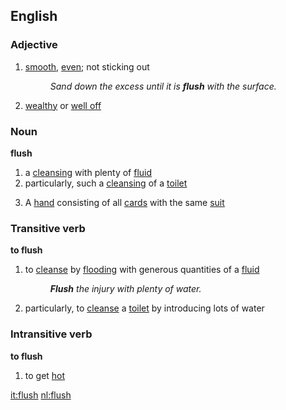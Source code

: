 ==English==
===Adjective===
#[[smooth]], [[even]]; not sticking out
#:''Sand down the excess until it is '''flush''' with the surface.''
#[[wealthy]] or [[well off]]

===Noun===
'''flush'''
#a [[cleansing]] with plenty of [[fluid]]
#particularly, such a [[cleansing]] of a [[toilet]]
# {{poker}} A [[hand]] consisting of all [[card]]s with the same [[suit]]

===Transitive verb===
'''to flush'''
#to [[cleanse]] by [[flood]]ing with generous quantities of a [[fluid]]
#:'''''Flush''' the injury with plenty of water.''
#particularly, to [[cleanse]] a [[toilet]] by introducing lots of water

===Intransitive verb===
'''to flush'''
# to get [[hot]] <!-- This could be a whole lot more specific and needs an example-->

[[it:flush]]
[[nl:flush]]